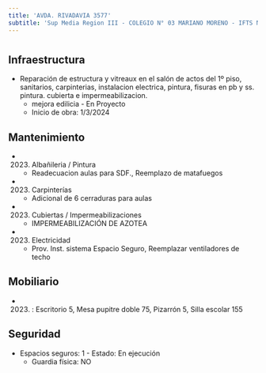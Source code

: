 ```yaml
---
title: 'AVDA. RIVADAVIA 3577'
subtitle: 'Sup Media Region III - COLEGIO N° 03 MARIANO MORENO - IFTS N° 28'
---
```


#
## Infraestructura

* Reparación de estructura y vitreaux en el salón de actos del 1º piso, sanitarios, carpinterias, instalacion electrica, pintura, fisuras en pb y ss. pintura. cubierta e impermeabilizacion. 
    + mejora edilicia - En Proyecto 
    + Inicio de obra: 1/3/2024 






## Mantenimiento

*  (2023) Albañileria / Pintura 
    + Readecuacion aulas para SDF., Reemplazo de matafuegos

*  (2023) Carpinterías 
    + Adicional de 6 cerraduras para aulas

*  (2023) Cubiertas / Impermeabilizaciones 
    + IMPERMEABILIZACIÓN DE AZOTEA

*  (2023) Electricidad 
    + Prov. Inst. sistema Espacio Seguro, Reemplazar ventiladores de techo





## Mobiliario

*  (2023) : Escritorio 5, Mesa pupitre doble 75, Pizarrón 5, Silla escolar 155 





## Seguridad

*  Espacios seguros: 1 - Estado: En ejecución 
    + Guardia física: NO



